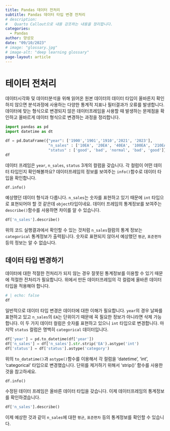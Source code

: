 ```yaml
---
title: Pandas 데이터 전처리
subtitle: Pandas 데이터 타입 변경 전처리
# description:
#   Quarto Callout으로 내용 강조하는 내용을 정리합니다.
categories:
  - Pandas
author: 양성모
date: "09/10/2023"
# image: "glossary.jpg"
# image-alt: "deep learning glossary"
page-layout: article
---
```


# 테이터 전처리

데이터시각화 및 데이터분석을 위해 읽어온 원본 데이터의 데이터 타입이 올바른지 확인하지 않으면 분석과정에 사용하는 다양한 통계적 지표나 필터결과가 오류를 발생합니다. 데이터에 맞는 형식으로 변경되지 않은 데이터프레임을 사용할 때 발생하는 문제점을 확인하고 올바르게 데이터 형식으로 변경하는 과정을 정리합니다.



``` python
import pandas as pd
import datetime as dt

df = pd.DataFrame({"year": ['1900','1901','1910','2021', '2023'],
                   "n_sales" : ['10EA', '20EA', '40EA', '100EA', '210EA'],
                   "status" : ['good', 'bad', 'normal', 'bad', 'good']})
df
```

데이터 프레임은 `year`, `n_sales`, `status` 3개의 컬럼을 갖습니다. 각 컬럼이 어떤 데이터 타입인지 확인해볼까요? 데이터프레임의 정보를 보여주는 `info()`함수로 데이터 타입을 확인합니다.

``` python
df.info()
```

예상했던 데이터 형식과 다릅니다. `n_sales`는 숫자를 표현하고 있기 때문에 `int` 타입으로 표현되어야 할 것 같은데 `object`타입이네요. 데이터 프레임의 통계정보를 보여주는 `describe()`함수를 사용하면 차이를 알 수 있습니다.

``` python
df['n_sales'].describe()
```

위의 코드 실행결과에서 확인할 수 있는 것처럼 `n_sales`컬럼의 통계 정보는 `categorical` 통계정보가 출력됩니다. 숫자로 표현되지 않아서 예상했던 `평균`, `표준편차` 등의 정보는 알 수 없습니다.

## 데이터 타입 변경하기

데이터에 대한 적절한 전처리가 되지 않는 경우 잘못된 통계정보를 이용할 수 있기 때문에 적절한 전처리가 필요합니다. 위에서 만든 데이터프레임의 각 컬럼에 올바른 데이터타입을 적용해야 합니다.

``` python
# | echo: false
df
```

일반적으로 데이터 타입 변경은 데이터에 대한 이해가 필요합니다. `year`의 경우 날짜를 표현하고 있고 `n_sales`의 `EA`는 단위이기 때문에 꼭 필요한 정보가 아니라면 삭제 가능합니다. 이 두 가지 데이터 컬럼은 숫자를 표현하고 있으니 `int` 타입으로 변경합니다. 마지막 `status` 컬럼은 명백히 `categorical` 데이터입니다.

``` python
df['year'] = pd.to_datetime(df['year'])
df['n_sales'] = df['n_sales'].str.strip('EA').astype('int')
df['status'] = df['status'].astype('category')
```

위의 `to_datatime()`과 `astype()`함수를 이용해서 각 컬럼을 'datetime', 'int', 'categorical' 타입으로 변경했습니다. 단위를 제거하기 위해서 'strip()' 함수를 사용한 것을 참고하세요.

``` python
df.info()
```

수정된 데이터 프레임은 올바른 데이터 타입을 갖습니다. 이제 데이터프레임의 통계정보를 확인하겠습니다.

``` python
df['n_sales'].describe()
```

이제 예상한 것과 같이 `n_sales`에 대한 `평균`, `표준편차` 등의 통계정보를 확인할 수 있습니다.
